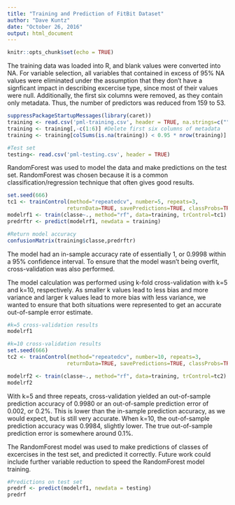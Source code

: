 ---
title: "Training and Prediction of FitBit Dataset"
author: "Dave Kuntz"
date: "October 26, 2016"
output: html_document
---

```{r setup, include=FALSE}
knitr::opts_chunk$set(echo = TRUE)
```

The training data was loaded into R, and blank values were converted into NA.  For variable selection, all variables that contained in excess of 95% NA values were eliminated under the assumption that they don't have a signficant impact in describing excercise type, since most of their values were null.  Additionally, the first six columns were removed, as they contain only metadata.  Thus, the number of predictors was reduced from 159 to 53.

```{r}
suppressPackageStartupMessages(library(caret))
training <- read.csv('pml-training.csv', header = TRUE, na.strings=c("","NA")) #Import training data, Convert blank columns to NA
training <- training[,-c(1:6)] #Delete first six columns of metadata
training <- training[colSums(is.na(training)) < 0.95 * nrow(training)] #Remove all columns that are 95% or more NA

#Test set
testing<- read.csv('pml-testing.csv', header = TRUE)
```

RandomForest was used to model the data and make predictions on the test set.  RandomForest was chosen because it is a common classification/regression technique that often gives good results.

```{r}
set.seed(666)
tc1 <- trainControl(method="repeatedcv", number=5, repeats=3, 
                   returnData=TRUE, savePredictions=TRUE, classProbs=TRUE)
modelrf1 <- train(classe~., method="rf", data=training, trControl=tc1)
predrftr <- predict(modelrf1, newdata = training)

#Return model accuracy
confusionMatrix(training$classe,predrftr)
```


The model had an in-sample accuracy rate of essentially 1, or 0.9998 within a 95% confidence interval.  To ensure that the model wasn't being overfit, cross-validation was also performed.

The model calculation was performed using k-fold cross-validation with k=5 and k=10, respectively.  As smaller k values lead to less bias and more variance and larger k values lead to more bias with less variance, we wanted to ensure that both situations were represented to get an accurate out-of-sample error estimate.

```{r}
#k=5 cross-validation results
modelrf1

#k=10 cross-validation results
set.seed(666)
tc2 <- trainControl(method="repeatedcv", number=10, repeats=3, 
                   returnData=TRUE, savePredictions=TRUE, classProbs=TRUE)

modelrf2 <- train(classe~., method="rf", data=training, trControl=tc2)
modelrf2
```

With k=5 and three repeats, cross-validation yielded an out-of-sample prediction accuracy of 0.9980 or an out-of-sample prediction error of 0.002, or 0.2%.  This is lower than the in-sample prediction accuracy, as we would expect, but is still very accurate.  When k=10, the out-of-sample prediction accuracy was 0.9984, slightly lower.  The true out-of-sample prediction error is somewhere around 0.1%.

The RandomForest model was used to make predictions of classes of excercises in the test set, and predicted it correctly.  Future work could include further variable reduction to speed the RandomForest model training.

```{r}
#Predictions on test set
predrf <- predict(modelrf1, newdata = testing)
predrf
```